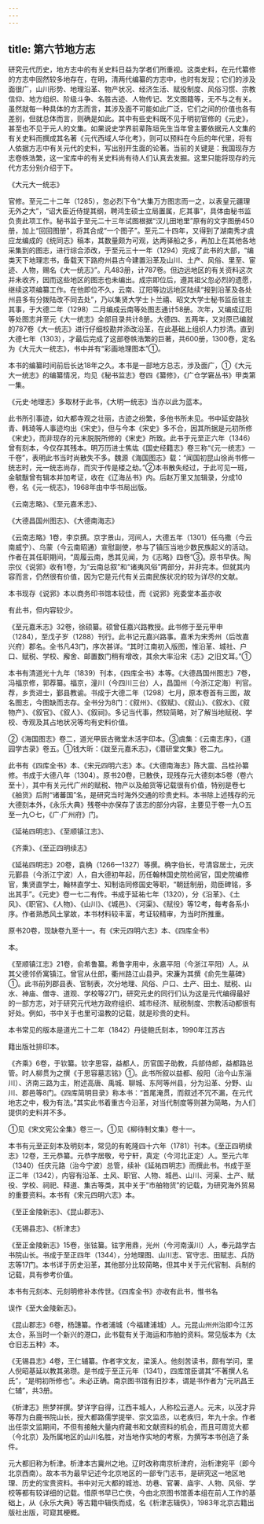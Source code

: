 ```yaml
---
---
---
```

title: 第六节地方志
---



研究元代历史，地方志中的有关史料日益为学者们所重视。这类史料，在元代纂修的方志中固然较多地存在，在明，清两代编纂的方志中，也时有发现；它们的涉及面很广，山川形势、地理沿革、物产状况、经济生活、赋役制度、风俗习惯、宗教信仰、地方组织、阶级斗争、名胜古迹、人物传记、艺文图籍等，无不与之有关。虽然就每一种具体的方志而言，其涉及面不可能如此广泛，它们之间的价值也各有差别，但就总体而言，则确是如此。其中有些史料既不见于明初官修的《元史》，甚至也不见于元人的文集。如果说史学界前辈陈垣先生当年曾主要依据元人文集的有关史料而撰成其名著《元代西域人华化考》，则可以预料在今后的年代里，将有人依据方志中有关元代的史料，写出别开生面的论著。当前的关键是：我国现存方志卷帙浩繁，这一宝库中的有关史料尚有待人们认真去发掘。这里只能将现存的元代方志分别介绍于下。

《大元大一统志》

官修。至元二十二年（1285），忽必烈下令“大集万方图志而一之，以表皇元疆理无外之大”，“诏大臣近侍提其纲，聘鸿生硕士立局置属，庀其事”，具体由秘书监负责此项工作。秘书监于至元二十三年试图根据“汉儿田地里”原有的文字图册450册，加上“回回图册”，将其合成“一个图子”。至元二十四年，又得到了湖南秀才虞应龙编成的《统同志》稿本，其数量颇为可观，达两驿船之多，再加上在其他各地采集到的图志，进行综合添改，于至元三十一年（1294）完成了此书的大部，“编类天下地理志书，备载天下路府州县古今建置沿革及山川、土产、风俗、里至、宦迹、人物，赐名《大一统志》”。凡483册，计787卷。但边远地区的有关资料这次并未收齐，因而这些地区的图志也未编出。成宗即位后，遵其祖父忽必烈的遗愿，继续这项编纂工作。在他即位不久，云南、辽阳等边远地区陆续“报到沿革及各处州县多有分拨陆改不同去处”，乃以集贤大学士卜兰禧、昭文大学士秘书监岳铉主其事，于大德二年（1298）二月编成云南等处图志通计58册。次年，又编成辽阳等处图志并至元《大一统志》全部目录共计8册。大德四、五两年，又对原已编就的787卷《大一统志》进行仔细校勘并添改沿革，在此基础上组织人力抄清。直到大德七年（1303），才最后完成了这部卷帙浩繁的巨著，共600册，1300卷，定名为《大元大一统志》，书中并有“彩画地理图本”①。

本书的编纂时间前后长达18年之久。本书是一部地方总志，涉及面广，①《大元大一统志》的编纂情况，均见《秘书监志》卷四《纂修》，《广仓学窘丛书》甲类第一集。

《元史·地理志》多取材于此书，《大明一统志》当亦以此为蓝本。

此书所引事迹，如大都寺观之壮丽，古迹之纷繁，多他书所未见。书中延安路狄青、韩琦等人事迹均出《宋史》，但与今本《宋史》多不合，因其所据是元初所修《宋史》，而非现存的元末脱脱所修的《宋史》所致。此书于元至正六年（1346）曾有刻本，今仅存其残本。明万历进士焦竑《国史经籍志》卷三称“《元一统志》一千卷”，表明此书当时尚散失不多。魏源《海国图志》载：“闻国初昆山徐尚书修一统志时，元一统志尚存，而灾于传是楼之劫。”②本书散失经过，于此可见一斑，金毓黻曾有辑本并加考证，收在《辽海丛书》内。后赵万里又加辑录，分成10卷，名《元一统志》，1968年由中华书局出版。

《云南志略》、《至元嘉禾志》、

《大德昌国州图志》、《大德南海志》

《云南志略》1卷，李京撰。京字景山，河间人，大德五年（1301）任乌撒（今云南威宁）、乌蒙（今云南昭通）宣慰副使，参与了镇压当地少数民族起义的活动。作者在其任职期间，“周履云南，悉其见闻，为《志略》四卷”③。原书早佚。陶宗仪《说郛》收有1卷，为“云南总叙”和“诸夷风俗”两部分，并非完本。但就其内容而言，仍然很有价值，因为它是元代有关云南民族状况的较为详尽的文献。

本书现存《说郛》本以商务印书馆本较佳，而《说郛》宛委堂本虽亦收

有此书，但内容较少。

《至元嘉禾志》32卷，徐硕纂。硕曾任嘉兴路教授。此书修于至元甲申（1284），至戊子岁（1288）刊行。此书记元嘉兴路事。嘉禾为宋秀州（后改嘉兴府）郡名。全书凡43门，序次甚详。“其时江南初入版图，惟沿革、城社、户口、赋税、学校、廨舍、邮置数门稍有增改，其余大率沿宋《志》之旧文耳。”①

本书有清道光十九年（1839）刊本，《四库全书》本等。《大德昌国州图志》7卷，冯福京修，郭荐纂。福京，潼川（今四川三台）人，昌国州（今浙江定海）判官。荐，乡贡进士，鄞县教谕。书成于大德二年（1298）七月，原本卷首有三图，故名图志，今图缺而志存。全书分为8门：《叙州》、《叙赋》、《叙山》、《叙水》、《叙物产》、《叙官》、《叙人》、《叙祠》。多记当代事，然较简略，对了解当地赋税、学校、寺观及其占地状况等均有史料价值。

②《海国图志》卷二，道光甲辰古微堂木活字印本。③虞集：《云南志序》，《道园学古录》卷五。①钱大昕：《跋至元嘉禾志》，《潜研堂文集》卷二九。

此书有《四库全书》本、《宋元四明六志》本。《大德南海志》陈大震、吕桂孙纂修。书成于大德八年（1304）。原书20卷，已散佚，现残存元大德刻本5卷（卷六至十），其中有关元代广州的赋税、物产以及舶货等记载很有价值，特别是卷七《舶货》后附“诸蕃国”名，是研究当时海外交通的珍贵史料。本书除上述残存的元大德刻本外，《永乐大典》残卷中亦保存了该志的部分内容，主要见于卷一九○五至一九○七，《广·广州府》门。

《延祐四明志》、《至顺镇江志》、

《齐乘》、《至正四明续志》

《延祐四明志》20卷，袁桷（1266—1327）等撰。桷字伯长，号清容居士，元庆元鄞县（今浙江宁波）人，自大德初年起，历任翰林国史院检阅官，国史院编修官，集贤直学士，翰林直学士、知制诰同修国史等职，“朝廷制册，勋臣碑铭，多出其手”。《元史》卷一七二有传。书成于延祐七年（1320），分《沿革》、《土风》、《职官》、《人物》、《山川》、《城邑》、《河渠》、《赋役》等12考，每考各系小序。作者熟悉风土掌故，本书材料较丰富，考证较精审，为当时所推重。

原书20卷，现缺卷九至十一。有《宋元四明六志》本、《四库全书》

本。

《至顺镇江志》21卷，俞希鲁纂。希鲁字用中，永嘉平阳（今浙江平阳）人。从其父德邻侨寓镇江。曾官从仕郎，衢州路江山县尹。宋濂为其撰《俞先生墓碑》①。此书前列郡县表、官制表，次分地理、风俗、户口、土产、田土、赋税、山水、神庙、僧寺、道观、学校等27门，研究元史的同行们认为这是元代编得最好的一部方志，对于研究元代地方政府组织、城市经济、赋税制度、宗教活动都很有好处。例如，书中关于也里可温教的记载，就是珍贵的史料。

本书常见的版本是道光二十二年（1842）丹徒鲍氏刻本，1990年江苏古

籍出版社排印本。

《齐乘》6卷，于钦纂。钦字思容，益都人，历官国子助教，兵部侍郎，益都路总管。时人柳贯为之撰《于思容墓志铭》①。此书所叙以益都、般阳（治今山东淄川）、济南三路为主，附述高唐、禹城、聊城、东阿等州县，分为沿革、分野、山川、郡邑等8门。《四库简明目录》称本书：“首尾淹贯，而叙述不冗不漏，在元代地志之中，极为有法。”其实此书着重古今沿革，对当代制度等则甚为简略，为人们提供的史料并不多。

①见《宋文宪公全集》卷三一。①见《柳待制文集》卷十一。

本书有元至正刻本及明刻本，常见的有乾隆四十六年（1781）刊本。《至正四明续志》12卷，王元恭纂。元恭字居敬，号宁轩，真定（今河北正定）人。至元六年（1340）任庆元路（治今宁波）总管，续补《延祐四明志》而撰此书。书成于至正二年（1342），内容有沿革、土风、职官、人物、城邑、山川、河渠、土产、赋役、学校、祠祀、释道、集古等类，其中关于“市舶物货”的记载，为研究海外贸易的重要资料。本书有《宋元四明六志》本。

《至正金陵新志》、《昆山郡志》、

《无锡县志》、《析津志》

《至正金陵新志》15卷，张铉纂。铉字用鼎，光州（今河南潢川）人，奉元路学古书院山长。书成于至正四年（1344），分地理图、山川志、官守志、田赋志、兵防志等17门。本书详于历史沿革，其他部分比较简略，但其中关于元代官制、兵制的记载，具有参考价值。

本书有元刻本、元刻明修补本传世。《四库全书》亦收有此书，惟书名

误作《至大金陵新志》。

《昆山郡志》6卷，杨譓纂。作者浦城（今福建浦城）人。元昆山州州治即今江苏太仓，系当时一个新兴的港口，此书载有关于海运和市舶的资料。常见版本为《太仓旧志五种》本。

《无锡县志》4卷，王仁辅纂。作者字文友，梁溪人。他刻苦读书，颇有学问，里人倪昭基延以教其弟瓒。是书成于至正元年（1341），四库馆臣谓其“不著撰人名氏”，“是明初所修也”。未必正确。南京图书馆有旧抄本，谓是书作者为“元巩昌王仁辅”，共3册。

《析津志》熊梦祥撰。梦详字自得，江西丰城人，人称松云道人。元末，以茂才异等荐为白鹿书院山长，授大都路儒学提举、崇文监丞，以老疾归，年九十余。作者出任崇文监期间，不但有接触大量内府藏书和文献资料的机会，而且可周览大都（今北京）及所属地区的山川名胜，对当地作实地的考察，为撰写本书创造了条件。

元大都旧称为析津。析津本古冀州之地。辽时改称南京析津府，治析津宛平（即今北京西南）。故本书为最早记述今北京地区的一部专门志书，是研究这一地区地理、历史的宝贵资料。书中对元大都的城池、坊巷、官署、庙宇、人物、风俗、学校等都有较详细的记载。惜原书早已亡佚，今由北京图书馆善本组在前人工作的基础上，从《永乐大典》等古籍中辑佚而成，名《析津志辑佚》，1983年北京古籍出版社出版，可窥其梗概。